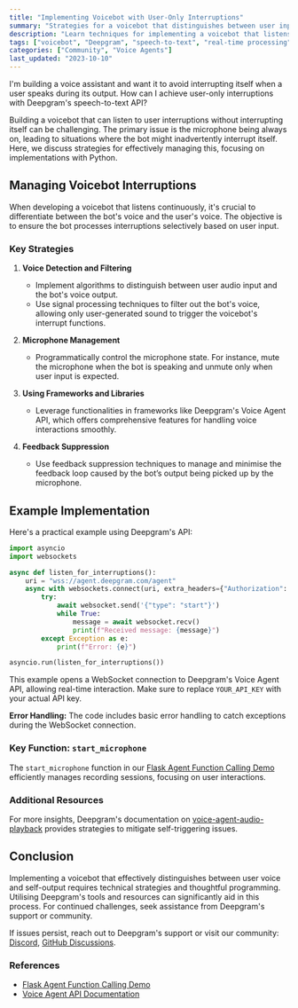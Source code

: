 ```yaml
---
title: "Implementing Voicebot with User-Only Interruptions"
summary: "Strategies for a voicebot that distinguishes between user input and its own speech output."
description: "Learn techniques for implementing a voicebot that listens only to user interruptions, avoiding self-interruption."
tags: ["voicebot", "Deepgram", "speech-to-text", "real-time processing"]
categories: ["Community", "Voice Agents"]
last_updated: "2023-10-10"
---
```


<CommunityQuestion>I'm building a voice assistant and want it to avoid interrupting itself when a user speaks during its output. How can I achieve user-only interruptions with Deepgram's speech-to-text API?</CommunityQuestion>

Building a voicebot that can listen to user interruptions without interrupting itself can be challenging. The primary issue is the microphone being always on, leading to situations where the bot might inadvertently interrupt itself. Here, we discuss strategies for effectively managing this, focusing on implementations with Python.

## Managing Voicebot Interruptions

When developing a voicebot that listens continuously, it's crucial to differentiate between the bot's voice and the user's voice. The objective is to ensure the bot processes interruptions selectively based on user input.

### Key Strategies

1. **Voice Detection and Filtering**
   - Implement algorithms to distinguish between user audio input and the bot's voice output.
   - Use signal processing techniques to filter out the bot's voice, allowing only user-generated sound to trigger the voicebot's interrupt functions.

2. **Microphone Management**
   - Programmatically control the microphone state. For instance, mute the microphone when the bot is speaking and unmute only when user input is expected.

3. **Using Frameworks and Libraries**
   - Leverage functionalities in frameworks like Deepgram's Voice Agent API, which offers comprehensive features for handling voice interactions smoothly.

4. **Feedback Suppression**
   - Use feedback suppression techniques to manage and minimise the feedback loop caused by the bot’s output being picked up by the microphone.

## Example Implementation

Here's a practical example using Deepgram's API:

```python
import asyncio
import websockets

async def listen_for_interruptions():
    uri = "wss://agent.deepgram.com/agent"
    async with websockets.connect(uri, extra_headers={"Authorization": "Token YOUR_API_KEY"}) as websocket:
        try:
            await websocket.send('{"type": "start"}')
            while True:
                message = await websocket.recv()
                print(f"Received message: {message}")
        except Exception as e:
            print(f"Error: {e}")

asyncio.run(listen_for_interruptions())
```

This example opens a WebSocket connection to Deepgram's Voice Agent API, allowing real-time interaction. Make sure to replace `YOUR_API_KEY` with your actual API key.

**Error Handling:** The code includes basic error handling to catch exceptions during the WebSocket connection.

### Key Function: `start_microphone`

The `start_microphone` function in our [Flask Agent Function Calling Demo](https://github.com/deepgram-devs/flask-agent-function-calling-demo) efficiently manages recording sessions, focusing on user interactions.

### Additional Resources

For more insights, Deepgram's documentation on [voice-agent-audio-playback](../docs/voice-agent-audio-playback#the-agent-voice-is-triggering-itself) provides strategies to mitigate self-triggering issues.

## Conclusion

Implementing a voicebot that effectively distinguishes between user voice and self-output requires technical strategies and thoughtful programming. Utilising Deepgram's tools and resources can significantly aid in this process. For continued challenges, seek assistance from Deepgram's support or community.

If issues persist, reach out to Deepgram's support or visit our community: [Discord](https://discord.gg/deepgram), [GitHub Discussions](https://github.com/deepgram-devs).

### References
- [Flask Agent Function Calling Demo](https://github.com/deepgram-devs/flask-agent-function-calling-demo)
- [Voice Agent API Documentation](../docs/voice-agent-audio-playback#the-agent-voice-is-triggering-itself)